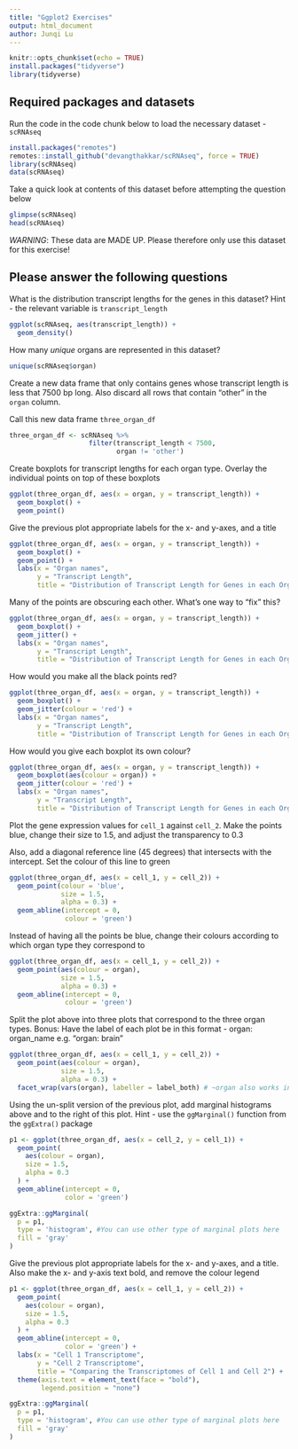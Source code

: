 ```yaml
---
title: "Ggplot2 Exercises"
output: html_document
author: Junqi Lu
---
```


```r
knitr::opts_chunk$set(echo = TRUE)
install.packages("tidyverse")
library(tidyverse)
```

## Required packages and datasets

Run the code in the code chunk below to load the necessary dataset -  `scRNAseq`

```r
install.packages("remotes")
remotes::install_github("devangthakkar/scRNAseq", force = TRUE)
library(scRNAseq)
data(scRNAseq)
```

Take a quick look at contents of this dataset before attempting the question below
```r
glimpse(scRNAseq)
head(scRNAseq)
```

*WARNING*: These data are MADE UP. Please therefore only use this dataset for this exercise!

## Please answer the following questions

What is the distribution transcript lengths for the genes in this dataset? Hint - the relevant variable is `transcript_length`
```r
ggplot(scRNAseq, aes(transcript_length)) +
  geom_density()
```

How many *unique* organs are represented in this dataset?
```r
unique(scRNAseq$organ)
```

Create a new data frame that only contains genes whose transcript length is less that 7500 bp long. Also discard all rows that contain "other" in the `organ` column.

Call this new data frame `three_organ_df`
```r
three_organ_df <- scRNAseq %>% 
                    filter(transcript_length < 7500,
                           organ != 'other')
```

Create boxplots for transcript lengths for each organ type. Overlay the individual points on top of these boxplots
```r
ggplot(three_organ_df, aes(x = organ, y = transcript_length)) +
  geom_boxplot() +
  geom_point()
```

Give the previous plot appropriate labels for the x- and y-axes, and a title
```r
ggplot(three_organ_df, aes(x = organ, y = transcript_length)) +
  geom_boxplot() +
  geom_point() +
  labs(x = "Organ names",
       y = "Transcript Length",
       title = "Distribution of Transcript Length for Genes in each Organ")
```

Many of the points are obscuring each other. What's one way to "fix" this?
```r
ggplot(three_organ_df, aes(x = organ, y = transcript_length)) +
  geom_boxplot() +
  geom_jitter() +
  labs(x = "Organ names",
       y = "Transcript Length",
       title = "Distribution of Transcript Length for Genes in each Organ")
```

How would you make all the black points red?
```r
ggplot(three_organ_df, aes(x = organ, y = transcript_length)) +
  geom_boxplot() +
  geom_jitter(colour = 'red') +
  labs(x = "Organ names",
       y = "Transcript Length",
       title = "Distribution of Transcript Length for Genes in each Organ")
```

How would you give each boxplot its own colour?
```r
ggplot(three_organ_df, aes(x = organ, y = transcript_length)) +
  geom_boxplot(aes(colour = organ)) +
  geom_jitter(colour = 'red') +
  labs(x = "Organ names",
       y = "Transcript Length",
       title = "Distribution of Transcript Length for Genes in each Organ")
```

Plot the gene expression values for `cell_1` against `cell_2`. Make the points blue, change their size to 1.5, and adjust the transparency to 0.3

Also, add a diagonal reference line (45 degrees) that intersects with the intercept. Set the colour of this line to green
```r
ggplot(three_organ_df, aes(x = cell_1, y = cell_2)) +
  geom_point(colour = 'blue',
             size = 1.5,
             alpha = 0.3) +
  geom_abline(intercept = 0,
              colour = 'green')
```

Instead of having all the points be blue, change their colours according to which organ type they correspond to
```r
ggplot(three_organ_df, aes(x = cell_1, y = cell_2)) +
  geom_point(aes(colour = organ),
             size = 1.5,
             alpha = 0.3) +
  geom_abline(intercept = 0,
              colour = 'green')
```

Split the plot above into three plots that correspond to the three organ types. Bonus: Have the label of each plot be in this format - organ: organ_name e.g. "organ: brain"
```r
ggplot(three_organ_df, aes(x = cell_1, y = cell_2)) +
  geom_point(aes(colour = organ),
             size = 1.5,
             alpha = 0.3) +
  facet_wrap(vars(organ), labeller = label_both) # ~organ also works in place of vars(organ)
```

Using the un-split version of the previous plot, add marginal histograms above and to the right of this plot. Hint - use the `ggMarginal()` function from the `ggExtra()` package
```r
p1 <- ggplot(three_organ_df, aes(x = cell_2, y = cell_1)) +
  geom_point(
    aes(colour = organ),
    size = 1.5,
    alpha = 0.3
  ) +
  geom_abline(intercept = 0,
              color = 'green') 

ggExtra::ggMarginal(
  p = p1,
  type = 'histogram', #You can use other type of marginal plots here
  fill = 'gray'
)
```

Give the previous plot appropriate labels for the x- and y-axes, and a title. Also make the x- and y-axis text bold, and remove the colour legend
```r
p1 <- ggplot(three_organ_df, aes(x = cell_1, y = cell_2)) +
  geom_point(
    aes(colour = organ),
    size = 1.5,
    alpha = 0.3
  ) +
  geom_abline(intercept = 0,
              color = 'green') +
  labs(x = "Cell 1 Transcriptome",
       y = "Cell 2 Transcriptome",
       title = "Comparing the Transcriptomes of Cell 1 and Cell 2") +
  theme(axis.text = element_text(face = "bold"),
        legend.position = "none")

ggExtra::ggMarginal(
  p = p1,
  type = 'histogram', #You can use other type of marginal plots here
  fill = 'gray'
)
```

